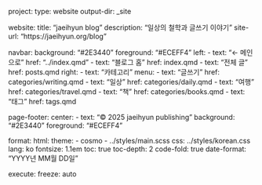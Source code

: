 project:
  type: website
  output-dir: _site

website:
  title: "jaeihyun blog"
  description: "일상의 철학과 글쓰기 이야기"
  site-url: "https://jaeihyun.org/blog"
  
  navbar:
    background: "#2E3440"
    foreground: "#ECEFF4"
    left:
      - text: "← 메인으로"
        href: "../index.qmd"
      - text: "블로그 홈"
        href: index.qmd
      - text: "전체 글"
        href: posts.qmd
    right:
      - text: "카테고리"
        menu:
          - text: "글쓰기"
            href: categories/writing.qmd
          - text: "일상"
            href: categories/daily.qmd
          - text: "여행"
            href: categories/travel.qmd
          - text: "책"
            href: categories/books.qmd
      - text: "태그"
        href: tags.qmd

  page-footer:
    center: 
      - text: "© 2025 jaeihyun publishing"
    background: "#2E3440"
    foreground: "#ECEFF4"

format:
  html:
    theme: 
      - cosmo
      - ../styles/main.scss
    css: ../styles/korean.css
    lang: ko
    fontsize: 1.1em
    toc: true
    toc-depth: 2
    code-fold: true
    date-format: "YYYY년 MM월 DD일"

execute:
  freeze: auto